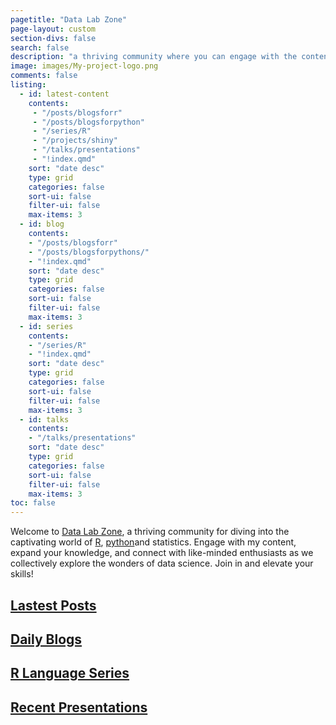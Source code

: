 ```yaml
---
pagetitle: "Data Lab Zone"
page-layout: custom
section-divs: false
search: false
description: "a thriving community where you can engage with the content, expand your knowledge, and connect with others in the fascinating world of statistics and R."
image: images/My-project-logo.png
comments: false
listing:
  - id: latest-content
    contents: 
     - "/posts/blogsforr"
     - "/posts/blogsforpython"
     - "/series/R"
     - "/projects/shiny"
     - "/talks/presentations"
     - "!index.qmd"
    sort: "date desc"
    type: grid
    categories: false
    sort-ui: false
    filter-ui: false
    max-items: 3
  - id: blog
    contents: 
    - "/posts/blogsforr"
    - "/posts/blogsforpythons/"
    - "!index.qmd"
    sort: "date desc"
    type: grid
    categories: false
    sort-ui: false
    filter-ui: false
    max-items: 3
  - id: series
    contents: 
    - "/series/R"
    - "!index.qmd"
    sort: "date desc"
    type: grid
    categories: false
    sort-ui: false
    filter-ui: false
    max-items: 3
  - id: talks
    contents: 
    - "/talks/presentations"
    sort: "date desc"
    type: grid
    categories: false
    sort-ui: false
    filter-ui: false
    max-items: 3
toc: false
---
```


::: {.header-text} 
::: {.content-container}
::: {.header-block}
Welcome to [Data Lab Zone](https://datalabzone.com/), a thriving community for diving into the captivating world of [R](https://www.r-project.org/), [python](https://www.python.org/)and statistics. Engage with my content, expand your knowledge, and connect with like-minded enthusiasts as we collectively explore the wonders of data science. Join in and elevate your skills!
:::
:::
:::


::: {.content-container}
::: {.listing-block}
<a href="latest-content.qmd"> 

## Lastest Posts
</a>

::: {#latest-content}
:::

:::
:::


::: {.content-container}
::: {.listing-block}
<a href="posts/index.qmd">

## Daily Blogs
</a>

::: {#blog}
:::

:::
:::


::: {.content-container}
::: {.listing-block}
<a href="series/index.qmd">

## R Language Series
</a>

::: {#series}
:::

:::
:::


::: {.content-container}
::: {.listing-block}
<a href="talks/index.qmd">

## Recent Presentations
</a>

::: {#talks}
:::

:::
:::